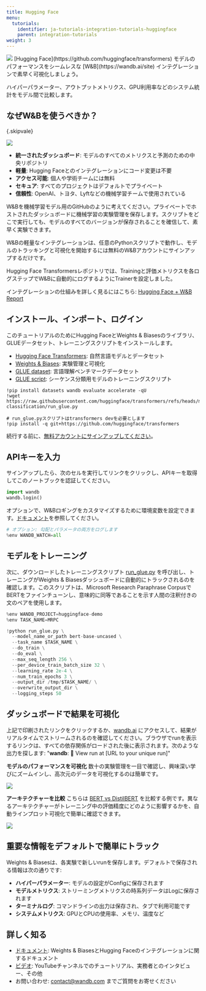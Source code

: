 ```yaml
---
title: Hugging Face
menu:
  tutorials:
    identifier: ja-tutorials-integration-tutorials-huggingface
    parent: integration-tutorials
weight: 3
---
```


<Frame>
    <img src="/images/tutorials/huggingface.png"  />
</Frame>

<Card title="Try in Colab" href="https://colab.research.google.com/github/wandb/examples/blob/master/colabs/huggingface/Huggingface_wandb.ipynb" icon="python"/>
[Hugging Face](https://github.com/huggingface/transformers) モデルのパフォーマンスをシームレスな [W&B](https://wandb.ai/site) インテグレーションで素早く可視化しましょう。

ハイパーパラメーター、アウトプットメトリクス、GPU利用率などのシステム統計をモデル間で比較します。

## なぜW&Bを使うべきか？
{.skipvale}

<Frame>
    <img src="/images/tutorials/huggingface-why.png"  />
</Frame>

- **統一されたダッシュボード**: モデルのすべてのメトリクスと予測のための中央リポジトリ
- **軽量**: Hugging Faceとのインテグレーションにコード変更は不要
- **アクセス可能**: 個人や学術チームには無料
- **セキュア**: すべてのプロジェクトはデフォルトでプライベート
- **信頼性**: OpenAI、トヨタ、Lyftなどの機械学習チームで使用されている

W&Bを機械学習モデル用のGitHubのように考えてください。プライベートでホストされたダッシュボードに機械学習の実験管理を保存します。スクリプトをどこで実行しても、モデルのすべてのバージョンが保存されることを確信して、素早く実験できます。

W&Bの軽量なインテグレーションは、任意のPythonスクリプトで動作し、モデルのトラッキングと可視化を開始するには無料のW&Bアカウントにサインアップするだけです。

Hugging Face Transformersレポジトリでは、Trainingと評価メトリクスを各ログステップでW&Bに自動的にログするようにTrainerを設定しました。

インテグレーションの仕組みを詳しく見るにはこちら: [Hugging Face + W&B Report](https://app.wandb.ai/jxmorris12/huggingface-demo/reports/Train-a-model-with-Hugging-Face-and-Weights-%26-Biases--VmlldzoxMDE2MTU)

## インストール、インポート、ログイン

このチュートリアルのためにHugging FaceとWeights & Biasesのライブラリ、GLUEデータセット、トレーニングスクリプトをインストールします。
- [Hugging Face Transformers](https://github.com/huggingface/transformers): 自然言語モデルとデータセット
- [Weights & Biases](/ja/): 実験管理と可視化
- [GLUE dataset](https://gluebenchmark.com/): 言語理解ベンチマークデータセット
- [GLUE script](https://raw.githubusercontent.com/huggingface/transformers/refs/heads/main/examples/pytorch/text-classification/run_glue.py): シーケンス分類用モデルのトレーニングスクリプト


```notebook
!pip install datasets wandb evaluate accelerate -qU
!wget https://raw.githubusercontent.com/huggingface/transformers/refs/heads/main/examples/pytorch/text-classification/run_glue.py
```


```notebook
# run_glue.pyスクリプトはtransformers devを必要とします
!pip install -q git+https://github.com/huggingface/transformers
```

続行する前に、[無料アカウントにサインアップしてください](https://app.wandb.ai/login?signup=true)。

## APIキーを入力

サインアップしたら、次のセルを実行してリンクをクリックし、APIキーを取得してこのノートブックを認証してください。


```python
import wandb
wandb.login()
```

オプションで、W&Bロギングをカスタマイズするために環境変数を設定できます。[ドキュメント](/ja/guides/integrations/huggingface/)を参照してください。


```python
# オプション: 勾配とパラメータの両方をログします
%env WANDB_WATCH=all
```

## モデルをトレーニング
次に、ダウンロードしたトレーニングスクリプト [run_glue.py](https://huggingface.co/transformers/examples.html#glue) を呼び出し、トレーニングがWeights & Biasesダッシュボードに自動的にトラックされるのを確認します。このスクリプトは、Microsoft Research Paraphrase CorpusでBERTをファインチューンし、意味的に同等であることを示す人間の注釈付きの文のペアを使用します。


```python
%env WANDB_PROJECT=huggingface-demo
%env TASK_NAME=MRPC

!python run_glue.py \
  --model_name_or_path bert-base-uncased \
  --task_name $TASK_NAME \
  --do_train \
  --do_eval \
  --max_seq_length 256 \
  --per_device_train_batch_size 32 \
  --learning_rate 2e-4 \
  --num_train_epochs 3 \
  --output_dir /tmp/$TASK_NAME/ \
  --overwrite_output_dir \
  --logging_steps 50
```

## ダッシュボードで結果を可視化
上記で印刷されたリンクをクリックするか、[wandb.ai](https://app.wandb.ai) にアクセスして、結果がリアルタイムでストリームされるのを確認してください。ブラウザでrunを表示するリンクは、すべての依存関係がロードされた後に表示されます。次のような出力を探します: "**wandb**: 🚀 View run at [URL to your unique run]"

**モデルのパフォーマンスを可視化**
数十の実験管理を一目で確認し、興味深い学びにズームインし、高次元のデータを可視化するのは簡単です。

<Frame>
    <img src="/images/tutorials/huggingface-visualize.gif"  />
</Frame>

**アーキテクチャーを比較**
こちらは [BERT vs DistilBERT](https://app.wandb.ai/jack-morris/david-vs-goliath/reports/Does-model-size-matter%3F-Comparing-BERT-and-DistilBERT-using-Sweeps--VmlldzoxMDUxNzU) を比較する例です。異なるアーキテクチャーがトレーニング中の評価精度にどのように影響するかを、自動ラインプロット可視化で簡単に確認できます。

<Frame>
    <img src="/images/tutorials/huggingface-comparearchitectures.gif"  />
</Frame>

## 重要な情報をデフォルトで簡単にトラック
Weights & Biasesは、各実験で新しいrunを保存します。デフォルトで保存される情報は次の通りです:
- **ハイパーパラメーター**: モデルの設定がConfigに保存されます
- **モデルメトリクス**: ストリーミングメトリクスの時系列データはLogに保存されます
- **ターミナルログ**: コマンドラインの出力は保存され、タブで利用可能です
- **システムメトリクス**: GPUとCPUの使用率、メモリ、温度など

## 詳しく知る
- [ドキュメント](/ja/guides/integrations/huggingface): Weights & BiasesとHugging Faceのインテグレーションに関するドキュメント
- [ビデオ](http://wandb.me/youtube): YouTubeチャンネルでのチュートリアル、実務者とのインタビュー、その他
- お問い合わせ: contact@wandb.com までご質問をお寄せください
